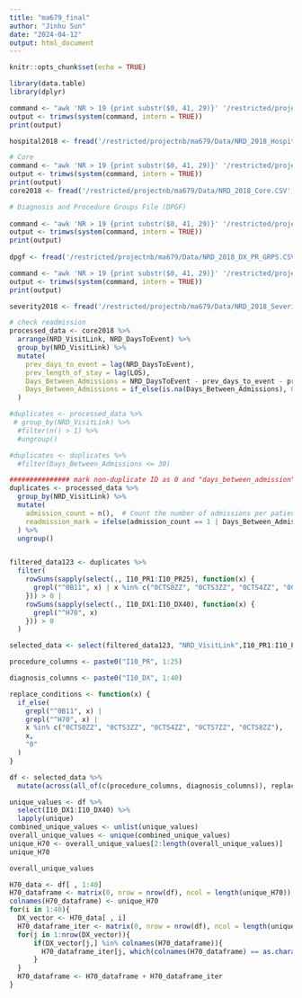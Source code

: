 ```yaml
---
title: "ma679_final"
author: "Jinhu Sun"
date: "2024-04-12"
output: html_document
---
```


```r
knitr::opts_chunk$set(echo = TRUE)
```

```r
library(data.table)
library(dplyr)
```

```r
command <- "awk 'NR > 19 {print substr($0, 41, 29)}' '/restricted/projectnb/ma679/Data/FileSpecifications/FileSpecifications_NRD_2018_Hospital.TXT'"
output <- trimws(system(command, intern = TRUE))
print(output)
```

```r
hospital2018 <- fread('/restricted/projectnb/ma679/Data/NRD_2018_Hospital.CSV', col.names = output)
```


```r
# Core
command <- "awk 'NR > 19 {print substr($0, 41, 29)}' '/restricted/projectnb/ma679/Data/FileSpecifications/FileSpecifications_NRD_2018_Core.TXT'"
output <- trimws(system(command, intern = TRUE))
print(output)
core2018 <- fread('/restricted/projectnb/ma679/Data/NRD_2018_Core.CSV', nrows = 1000000, col.names = output)
```


```r
# Diagnosis and Procedure Groups File (DPGF)
 
command <- "awk 'NR > 19 {print substr($0, 41, 29)}' '/restricted/projectnb/ma679/Data/FileSpecifications/FileSpecifications_NRD_2018_DX_PR_GRPS.TXT'"
output <- trimws(system(command, intern = TRUE))
print(output)
 
dpgf <- fread('/restricted/projectnb/ma679/Data/NRD_2018_DX_PR_GRPS.CSV', nrows = 1000000, col.names = output)
```


```r
command <- "awk 'NR > 19 {print substr($0, 41, 29)}' '/restricted/projectnb/ma679/Data/FileSpecifications/FileSpecifications_NRD_2018_Severity.TXT'"
output <- trimws(system(command, intern = TRUE))
print(output)

severity2018 <- fread('/restricted/projectnb/ma679/Data/NRD_2018_Severity.CSV', nrows = 1000000, col.names = output)
```

```r
# check readmission
processed_data <- core2018 %>%
  arrange(NRD_VisitLink, NRD_DaysToEvent) %>%
  group_by(NRD_VisitLink) %>%
  mutate(
    prev_days_to_event = lag(NRD_DaysToEvent),
    prev_length_of_stay = lag(LOS),
    Days_Between_Admissions = NRD_DaysToEvent - prev_days_to_event - prev_length_of_stay,
    Days_Between_Admissions = if_else(is.na(Days_Between_Admissions), 0, Days_Between_Admissions)
  )
```


```r
#duplicates <- processed_data %>%
 # group_by(NRD_VisitLink) %>%     
  #filter(n() > 1) %>%   
  #ungroup()  

#duplicates <- duplicates %>%
  #filter(Days_Between_Admissions <= 30)

############### mark non-duplicate ID as 0 and "days_between_admission" > 30 also 0 #################
duplicates <- processed_data %>%
  group_by(NRD_VisitLink) %>%
  mutate(
    admission_count = n(),  # Count the number of admissions per patient
    readmission_mark = ifelse(admission_count == 1 | Days_Between_Admissions > 30, 0, 1)
  ) %>%
  ungroup()


filtered_data123 <- duplicates %>%
  filter(
    rowSums(sapply(select(., I10_PR1:I10_PR25), function(x) {
      grepl("^0B11", x) | x %in% c("0CTS0ZZ", "0CTS3ZZ", "0CTS4ZZ", "0CTS7ZZ", "0CTS8ZZ")
    })) > 0 |
    rowSums(sapply(select(., I10_DX1:I10_DX40), function(x) {
      grepl("^H70", x)
    })) > 0
  )
```

```r
selected_data <- select(filtered_data123, "NRD_VisitLink",I10_PR1:I10_PR25,I10_DX1:I10_DX40)
```

```r
procedure_columns <- paste0("I10_PR", 1:25)

diagnosis_columns <- paste0("I10_DX", 1:40)

replace_conditions <- function(x) {
  if_else(
    grepl("^0B11", x) | 
    grepl("^H70", x) | 
    x %in% c("0CTS0ZZ", "0CTS3ZZ", "0CTS4ZZ", "0CTS7ZZ", "0CTS8ZZ"),
    x,
    "0" 
  )
}
```

```r
df <- selected_data %>%
  mutate(across(all_of(c(procedure_columns, diagnosis_columns)), replace_conditions))
```


```r
unique_values <- df %>%
  select(I10_DX1:I10_DX40) %>%
  lapply(unique)
combined_unique_values <- unlist(unique_values)
overall_unique_values <- unique(combined_unique_values)
unique_H70 <- overall_unique_values[2:length(overall_unique_values)]
unique_H70
```
```r
overall_unique_values
```


```r
H70_data <- df[ , 1:40]
H70_dataframe <- matrix(0, nrow = nrow(df), ncol = length(unique_H70))
colnames(H70_dataframe) <- unique_H70
for(i in 1:40){
  DX_vector <- H70_data[ , i]
  H70_dataframe_iter <- matrix(0, nrow = nrow(df), ncol = length(unique_H70))
  for(j in 1:nrow(DX_vector)){
      if(DX_vector[j,] %in% colnames(H70_dataframe)){
        H70_dataframe_iter[j, which(colnames(H70_dataframe) == as.character(DX_vector[j, ]))] <- 1
      }
  }
  H70_dataframe <- H70_dataframe + H70_dataframe_iter
}

```

